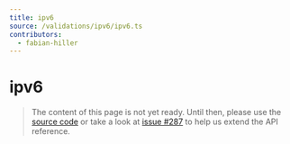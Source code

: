 ```yaml
---
title: ipv6
source: /validations/ipv6/ipv6.ts
contributors:
  - fabian-hiller
---
```


# ipv6

> The content of this page is not yet ready. Until then, please use the [source code](https://github.com/fabian-hiller/valibot/blob/main/library/src/validations/ipv6/ipv6.ts) or take a look at [issue #287](https://github.com/fabian-hiller/valibot/issues/287) to help us extend the API reference.
